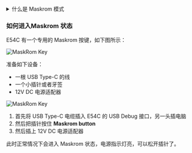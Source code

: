 <details>
  <summary>什么是 Maskrom 模式</summary>

Maskrom模式，也称为Loader模式，是一种特殊的启动模式，一般用于恢复或维修有问题的设备。这种模式允许用户直接与设备的硬件进行交互，而不需要经过操作系统。在Maskrom模式下，用户可以通过电脑或其他设备与设备进行通信，并执行一系列命令来解决设备的问题。

    # MacOS 端:

    执行 lsusb 后的结果
    Output:Bus 000 Device 004: ID 2207:350b Fuzhou Rockchip Electronics Co., Ltd. Composite Device

    # Linux 端:

    执行 lsusb 后的结果
    Output:Bus 001 Device 030: ID 2207:350b Fuzhou Rockchip Electronics Company

    # Windows 端:

    打开 RKDevTool，就会看到设备处于 Found One MASKROM Device（找到一个 MASKROM 设备）状态。

</details>

### 如何进入Maskrom 状态

E54C 有一个专用的 Maskrom 按键，如下图所示：

![MaskRom Key](/img/e/e54c/e54c-maskrom-key-press.webp)

准备如下设备：

- 一根 USB Type-C 的线
- 一个小插针或者牙签
- 12V DC 电源适配器

![MaskRom Key](/img/e/e54c/e54c-maskrom123.webp)

1. 首先将 USB Type-C 电缆插入 E54C 的 USB Debug 接口，另一头插电脑
2. 然后把插针按住 **Maskrom button**
3. 然后插上 12V DC 电源适配器

此时正常情况下会进入 Maskrom 状态，电源指示灯亮，可以松开插针了。

